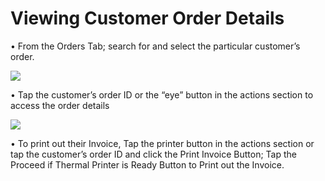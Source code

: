 # Viewing Customer Order Details

•	From the Orders Tab; search for and select the particular customer’s order.  

![](../images/p31.png)

•	Tap the customer’s order ID or the “eye” button in the actions section to access the order details  


![](../images/p32.png)

•	To print out their Invoice, Tap the printer button in the actions section or tap the customer’s 
order ID and click the Print Invoice Button;
 Tap the Proceed if Thermal Printer is Ready Button to Print out the Invoice.
